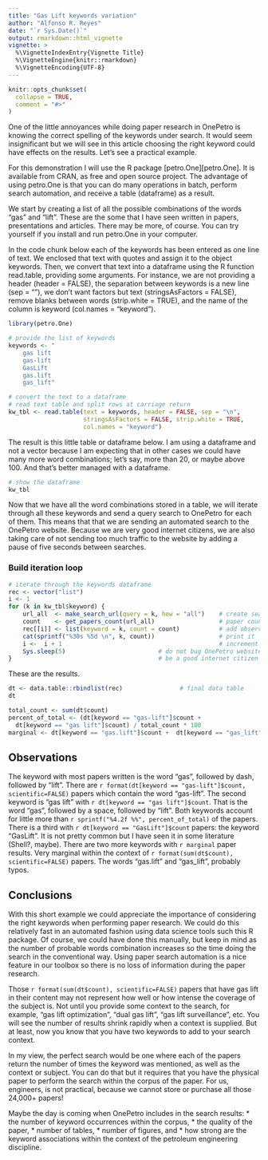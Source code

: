 ```yaml
---
title: "Gas Lift keywords variation"
author: "Alfonso R. Reyes"
date: "`r Sys.Date()`"
output: rmarkdown::html_vignette
vignette: >
  %\VignetteIndexEntry{Vignette Title}
  %\VignetteEngine{knitr::rmarkdown}
  %\VignetteEncoding{UTF-8}
---
```


```r
knitr::opts_chunk$set(
  collapse = TRUE,
  comment = "#>"
)
```

One of the little annoyances while doing paper research in OnePetro is knowing the correct spelling of the keywords under search. It would seem insignificant but we will see in this article choosing the right keyword could have effects on the results. Let's see a practical example.

For this demonstration I will use the R package [petro.One][petro.One]. It is available from CRAN, as free and open source project. The advantage of using petro.One is that you can do many operations in batch, perform search automation, and receive a table (dataframe) as a result.

We start by creating a list of all the possible combinations of the words "gas" and "lift". These are the some that I have seen written in papers, presentations and articles. There may be more, of course. You can try yourself if you install and run petro.One in your computer.

In the code chunk below each of the keywords has been entered as one line of text. We enclosed that text with quotes and assign it to the object keywords. Then, we convert that text into a dataframe using the R function read.table, providing some arguments. For instance, we are not providing a header (header = FALSE), the separation between keywords is a new line (sep = "\n"), we don't want factors but text (stringsAsFactors = FALSE), remove blanks between words (strip.white = TRUE), and the name of the column is keyword (col.names = "keyword").

```r
library(petro.One)

# provide the list of keywords
keywords <- "    
    gas lift
    gas-lift
    GasLift
    gas.lift
    gas_lift"

# convert the text to a dataframe
# read text table and split rows at carriage return
kw_tbl <- read.table(text = keywords, header = FALSE, sep = "\n", 
                     stringsAsFactors = FALSE, strip.white = TRUE, 
                     col.names = "keyword")
```


The result is this little table or dataframe below. I am using a dataframe and not a vector because I am expecting that in other cases we could have many more word combinations; let's say, more than 20, or maybe above 100. And that's better managed with a dataframe.

```r
# show the dataframe
kw_tbl  
```

Now that we have all the word combinations stored in a table, we will iterate through all these keywords and send a query search to OnePetro for each of them. This means that that we are sending an automated search to the OnePetro website. Because we are very good internet citizens, we are also taking care of not sending too much traffic to the website by adding a pause of five seconds between searches.

### Build iteration loop

```r
# iterate through the keywords dataframe
rec <- vector("list")
i <- 1
for (k in kw_tbl$keyword) {
    url_all  <- make_search_url(query = k, how = "all")    # create search query
    count    <- get_papers_count(url_all)                  # paper count
    rec[[i]] <- list(keyword = k, count = count)           # add observation
    cat(sprintf("%30s %5d \n", k, count))                  # print it
    i <-  i + 1                                            # increment counter
    Sys.sleep(5)                          # do not bug OnePetro website too much
}                                         # be a good internet citizen

```

These are the results.

```r
dt <- data.table::rbindlist(rec)                # final data table
dt
```

```r
total_count <- sum(dt$count)
percent_of_total <- (dt[keyword == "gas-lift"]$count +  
  dt[keyword == "gas lift"]$count) / total_count * 100
marginal <- dt[keyword == "gas.lift"]$count +  dt[keyword == "gas_lift"]$count
```


## Observations
The keyword with most papers written is the word "gas", followed by dash, followed by "lift". There are `r format(dt[keyword == "gas-lift"]$count, scientific=FALSE)` papers which contain the word "gas-lift". The second keyword is "gas lift" with `r dt[keyword == "gas lift"]$count`. That is the word "gas", followed by a space, followed by "lift". Both keywords account for little more than `r sprintf("%4.2f %%", percent_of_total)` of the papers. There is a third with `r dt[keyword == "GasLift"]$count` papers: the keyword "GasLift". It is not pretty common but I have seen it in some literature (Shell?, maybe). There are two more keywords with `r marginal` paper results. Very marginal within the context of `r format(sum(dt$count), scientific=FALSE)` papers. The words "gas.lift" and "gas_lift", probably typos.

## Conclusions
With this short example we could appreciate the importance of considering the right keywords when performing paper research. We could do this relatively fast in an automated fashion using data science tools such this R package. Of course, we could have done this manually, but keep in mind as the number of probable words combination increases so the time doing the search in the conventional way. Using paper search automation is a nice feature in our toolbox so there is no loss of information during the paper research.

Those `r format(sum(dt$count), scientific=FALSE)` papers that have gas lift in their content may not represent how well or how intense the coverage of the subject is. Not until you provide some context to the search, for example, "gas lift optimization", "dual gas lift", "gas lift surveillance", etc. You will see the number of results shrink rapidly when a context is supplied. But at least, now you know that you have two keywords to add to your search context.

In my view, the perfect search would be one where each of the papers return the number of times the keyword was mentioned, as well as the context or subject. You can do that but it requires that you have the physical paper to perform the search within the corpus of the paper. For us, engineers, is not practical, because we cannot store or purchase all those 24,000+ papers!

Maybe the day is coming when OnePetro includes in the search results: 
* the number of keyword occurrences within the corpus, 
* the quality of the paper, 
* number of tables, 
* number of figures, and 
* how strong are the keyword associations within the context of the petroleum engineering discipline.
